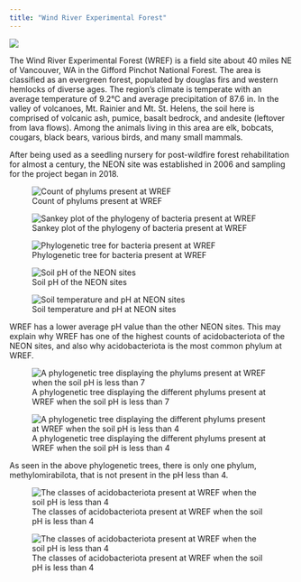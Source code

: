 ```yaml
---
title: "Wind River Experimental Forest"
---
```


![](wrefimage.jpg){fig-align="center"}

The Wind River Experimental Forest (WREF) is a field site about 40 miles NE of Vancouver, WA in the Gifford Pinchot National Forest. The area is classified as an evergreen forest, populated by douglas firs and western hemlocks of diverse ages. The region's climate is temperate with an average temperature of 9.2°C and average precipitation of 87.6 in. In the valley of volcanoes, Mt. Rainier and Mt. St. Helens, the soil here is comprised of volcanic ash, pumice, basalt bedrock, and andesite (leftover from lava flows). Among the animals living in this area are elk, bobcats, cougars, black bears, various birds, and many small mammals.

After being used as a seedling nursery for post-wildfire forest rehabilitation for almost a century, the NEON site was established in 2006 and sampling for the project began in 2018. 

![Count of phylums present at WREF](WREF-Number%20of%20MAGs%20per%20phylum%20by%20class.png){fig-align="center"}

![Sankey plot of the phylogeny of bacteria present at WREF](WREF.png){fig-align="center"}

![Phylogenetic tree for bacteria present at WREF](wref_tree.jpg){fig-align="center"}

![Soil pH of the NEON sites](NEONsites_ph.jpg){fig-align="center"}

![Soil temperature and pH at NEON sites](soiltemp_soilph.png){fig-align="center"}

WREF has a lower average pH value than the other NEON sites. This may explain why WREF has one of the highest counts of acidobacteriota of the NEON sites, and also why acidobacteriota is the most common phylum at WREF.

![A phylogenetic tree displaying the different phylums present at WREF when the soil pH is less than 7](wref_phbactera7.png){alt="A phylogenetic tree displaying the phylums present at WREF when the soil pH is less than 7" fig-align="center"}

![A phylogenetic tree displaying the different phylums present at WREF when the soil pH is less than 4](wref_phbacteria.png){alt="A phylogenetic tree displaying the different phylums present at WREF when the soil pH is less than 4" fig-align="center"}

As seen in the above phylogenetic trees, there is only one phylum, methylomirabilota, that is not present in the pH less than 4.

![The classes of acidobacteriota present at WREF when the soil pH is less than 4](wref_phacido4_class.png){fig-align="center"}

![The classes of acidobacteriota present at WREF when the soil pH is less than 4](wref_phacido4_order.png){fig-align="center"}
